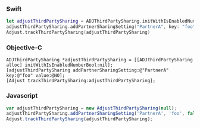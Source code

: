 <Tabs>
<Tab sync="swift">

### Swift

```swift
let adjustThirdPartySharing = ADJThirdPartySharing.initWithIsEnabledNumberBool(nil)
adjustThirdPartySharing.addPartnerSharingSetting("PartnerA", key: "foo", value: false)
Adjust.trackThirdPartySharing(adjustThirdPartySharing)
```

</Tab>
<Tab sync="objc">

### Objective-C

```objc
ADJThirdPartySharing *adjustThirdPartySharing = [[ADJThirdPartySharing alloc] initWithIsEnabledNumberBool:nil];
[adjustThirdPartySharing addPartnerSharingSetting:@"PartnerA" key:@"foo" value:@NO];
[Adjust trackThirdPartySharing:adjustThirdPartySharing];
```

</Tab>
<Tab sync="js">

### Javascript

```js
var adjustThirdPartySharing = new AdjustThirdPartySharing(null);
adjustThirdPartySharing.addPartnerSharingSetting('PartnerA', 'foo', false);
Adjust.trackThirdPartySharing(adjustThirdPartySharing);
```

</Tab>
</Tabs>
